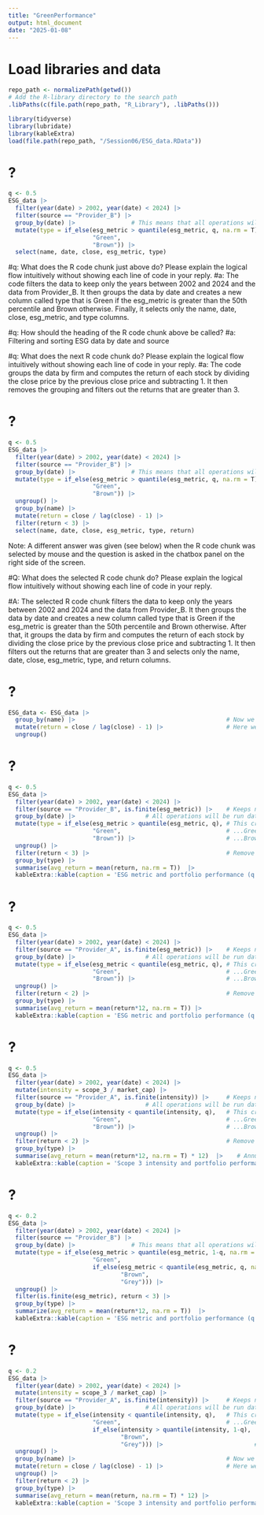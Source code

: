 ```yaml
---
title: "GreenPerformance"
output: html_document
date: "2025-01-08"
---
```



# Load libraries and data
```r

repo_path <- normalizePath(getwd())
# Add the R-library directory to the search path 
.libPaths(c(file.path(repo_path, "R_Library"), .libPaths()))

library(tidyverse)
library(lubridate)
library(kableExtra)
load(file.path(repo_path, "/Session06/ESG_data.RData"))

```


# ? 
```r
q <- 0.5
ESG_data |> 
  filter(year(date) > 2002, year(date) < 2024) |>
  filter(source == "Provider_B") |>
  group_by(date) |>                # This means that all operations will be run date by date, separately
  mutate(type = if_else(esg_metric > quantile(esg_metric, q, na.rm = T), # This creates the sorts...
                        "Green",                                         # ...Green if high ESG...
                        "Brown")) |>                                     # ...Brown if not
  select(name, date, close, esg_metric, type)                            # Select a few columns

```

#q: What does the R code chunk just above do? Please explain the logical flow intuitively without showing each line of code in your reply.
#a: The code filters the data to keep only the years between 2002 and 2024 and the data from Provider_B. It then groups the data by date and creates a new column called type that is Green if the esg_metric is greater than the 50th percentile and Brown otherwise. Finally, it selects only the name, date, close, esg_metric, and type columns.

#q: How should the heading of the R code chunk above be called?
#a: Filtering and sorting ESG data by date and source


#q: What does the next R code chunk do? Please explain the logical flow intuitively without showing each line of code in your reply.
#a: The code groups the data by firm and computes the return of each stock by dividing the close price by the previous close price and subtracting 1. It then removes the grouping and filters out the returns that are greater than 3.

# ? 
```r
q <- 0.5
ESG_data |> 
  filter(year(date) > 2002, year(date) < 2024) |>
  filter(source == "Provider_B") |>
  group_by(date) |>                # This means that all operations will be run date by date, separately
  mutate(type = if_else(esg_metric > quantile(esg_metric, q, na.rm = T), # This creates the sorts...
                        "Green",                                         # ...Green if high ESG...
                        "Brown")) |>                                     # ...Brown if not
  ungroup() |>
  group_by(name) |>                                                      # Now we group by firm
  mutate(return = close / lag(close) - 1) |>                             # Here we compute the return
  filter(return < 3) |>                                                  # Remove crazy returns
  select(name, date, close, esg_metric, type, return)

```

Note: A different answer was given (see below) when the R code chunk was selected by mouse and the question is asked in the chatbox panel on the right side of the screen.

#Q: What does the selected R code chunk do? Please explain the logical flow intuitively without showing each line of code in your reply.

#A: The selected R code chunk filters the data to keep only the years between 2002 and 2024 and the data from Provider_B. It then groups the data by date and creates a new column called type that is Green if the esg_metric is greater than the 50th percentile and Brown otherwise. After that, it groups the data by firm and computes the return of each stock by dividing the close price by the previous close price and subtracting 1. It then filters out the returns that are greater than 3 and selects only the name, date, close, esg_metric, type, and return columns.


# ? 
```r
ESG_data <- ESG_data |>  
  group_by(name) |>                                           # Now we group by firm
  mutate(return = close / lag(close) - 1) |>                  # Here we compute the return             
  ungroup() 
```


# ? 
```r
q <- 0.5
ESG_data |> 
  filter(year(date) > 2002, year(date) < 2024) |>
  filter(source == "Provider_B", is.finite(esg_metric)) |>    # Keeps non missing ESG fields
  group_by(date) |>                    # All operations will be run date by date, separately
  mutate(type = if_else(esg_metric > quantile(esg_metric, q), # This creates the sorts...
                        "Green",                              # ...Green if high ESG...
                        "Brown")) |>                          # ...Brown if not
  ungroup() |>
  filter(return < 3) |>                                       # Remove crazy returns
  group_by(type) |>
  summarise(avg_return = mean(return, na.rm = T))  |>
  kableExtra::kable(caption = 'ESG metric and portfolio performance (q = 0.5) - Provider B')
```


# ? 
```r
q <- 0.5
ESG_data |> 
  filter(year(date) > 2002, year(date) < 2024) |>
  filter(source == "Provider_A", is.finite(esg_metric)) |>    # Keeps non missing ESG fields
  group_by(date) |>                    # All operations will be run date by date, separately
  mutate(type = if_else(esg_metric < quantile(esg_metric, q), # This creates the sorts...
                        "Green",                              # ...Green if high ESG...
                        "Brown")) |>                          # ...Brown if not
  ungroup() |>
  filter(return < 2) |>                                       # Remove crazy returns!
  group_by(type) |>
  summarise(avg_return = mean(return*12, na.rm = T)) |>
  kableExtra::kable(caption = 'ESG metric and portfolio performance (q = 0.5) - Provider A')
```


# ? 
```r
q <- 0.5
ESG_data |> 
  filter(year(date) > 2002, year(date) < 2024) |>
  mutate(intensity = scope_3 / market_cap) |>
  filter(source == "Provider_A", is.finite(intensity)) |>     # Keeps non missing ESG fields
  group_by(date) |>                    # All operations will be run date by date, separately
  mutate(type = if_else(intensity < quantile(intensity, q),   # This creates the sorts...
                        "Green",                              # ...Green if high ESG...
                        "Brown")) |>                          # ...Brown if not
  ungroup() |>
  filter(return < 2) |>                                       # Remove crazy returns
  group_by(type) |>
  summarise(avg_return = mean(return*12, na.rm = T) * 12)  |>    # Annualize
  kableExtra::kable(caption = 'Scope 3 intensity and portfolio performance (q = 0.5)')
```


# ? 
```r
q <- 0.2
ESG_data |> 
  filter(year(date) > 2002, year(date) < 2024) |>
  filter(source == "Provider_B") |>
  group_by(date) |>                # This means that all operations will be run date by date, separately
  mutate(type = if_else(esg_metric > quantile(esg_metric, 1-q, na.rm = T),  # This creates the sorts...
                        "Green",                                            # Green if high
                        if_else(esg_metric < quantile(esg_metric, q, na.rm = T),
                                "Brown",                                 # ...Brown if low...
                                "Grey"))) |>                             # ... Grey otherwise
  ungroup() |>
  filter(is.finite(esg_metric), return < 3) |>
  group_by(type) |>
  summarize(avg_return = mean(return*12, na.rm = T))  |>
  kableExtra::kable(caption = 'ESG metric and portfolio performance (q = 0.2)')
```


# ? 
```r
q <- 0.2
ESG_data |> 
  filter(year(date) > 2002, year(date) < 2024) |>
  mutate(intensity = scope_3 / market_cap) |>
  filter(source == "Provider_A", is.finite(intensity)) |>     # Keeps non missing ESG fields
  group_by(date) |>                    # All operations will be run date by date, separately
  mutate(type = if_else(intensity < quantile(intensity, q),   # This creates the sorts...
                        "Green",                              # ...Green if high ESG...
                        if_else(intensity > quantile(intensity, 1-q),
                                "Brown",
                                "Grey"))) |>                          # ...Brown if not
  ungroup() |>
  group_by(name) |>                                           # Now we group by firm
  mutate(return = close / lag(close) - 1) |>                  # Here we compute the return             
  ungroup() |>
  filter(return < 2) |>
  group_by(type) |>
  summarise(avg_return = mean(return, na.rm = T) * 12) |>
  kableExtra::kable(caption = 'Scope 3 intensity and portfolio performance (q = 0.2)')
```

